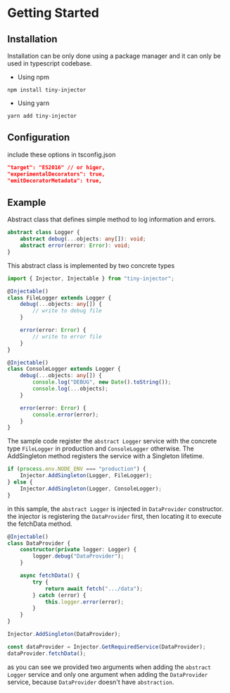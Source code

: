 # Getting Started

## Installation

Installation can be only done using a package manager and it can only be used in typescript codebase.

- Using npm

`npm install tiny-injector`

- Using yarn

`yarn add tiny-injector`

## Configuration

include these options in tsconfig.json

```json
"target": "ES2016" // or higer,
"experimentalDecorators": true,
"emitDecoratorMetadata": true,
```

## Example

Abstract class that defines simple method to log information and errors.

```typescript
abstract class Logger {
	abstract debug(...objects: any[]): void;
	abstract error(error: Error): void;
}
```

This abstract class is implemented by two concrete types

```typescript
import { Injector, Injectable } from "tiny-injector";

@Injectable()
class FileLogger extends Logger {
	debug(...objects: any[]) {
		// write to debug file
	}

	error(error: Error) {
		// write to error file
	}
}

@Injectable()
class ConsoleLogger extends Logger {
	debug(...objects: any[]) {
		console.log("DEBUG", new Date().toString());
		console.log(...objects);
	}

	error(error: Error) {
		console.error(error);
	}
}
```

The sample code register the `abstract Logger` service with the concrete type `FileLogger` in production and `ConsoleLogger` otherwise. The AddSingleton method registers the service with a Singleton lifetime.

```typescript
if (process.env.NODE_ENV === "production") {
	Injector.AddSingleton(Logger, FileLogger);
} else {
	Injector.AddSingleton(Logger, ConsoleLogger);
}
```

in this sample, the `abstract Logger` is injected in `DataProvider` constructor.
the injector is registering the `DataProvider` first, then locating it to execute the fetchData method.

```typescript
@Injectable()
class DataProvider {
	constructor(private logger: Logger) {
		logger.debug("DataProvider");
	}

	async fetchData() {
		try {
			return await fetch(".../data");
		} catch (error) {
			this.logger.error(error);
		}
	}
}

Injector.AddSingleton(DataProvider);

const dataProvider = Injector.GetRequiredService(DataProvider);
dataProvider.fetchData();
```

as you can see we provided two arguments when adding the `abstract Logger` service and only one argument when adding the `DataProvider` service, because `DataProvider` doesn't have `abstraction`.
